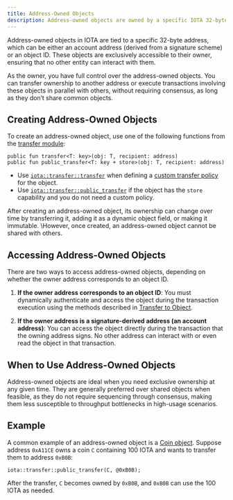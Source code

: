 ```yaml
---
title: Address-Owned Objects
description: Address-owned objects are owned by a specific IOTA 32-byte address, either an account address or an object ID, and are accessible only to their owner.
---
```


Address-owned objects in IOTA are tied to a specific 32-byte address,
which can be either an account address (derived from a signature scheme)
or an object ID.
These objects are exclusively accessible to their owner, ensuring that no other entity can interact with them.

As the owner, you have full control over the address-owned objects.
You can transfer ownership to another address or execute transactions involving these objects in parallel with others,
without requiring consensus, as long as they don’t share common objects.

## Creating Address-Owned Objects

To create an address-owned object,
use one of the following functions from the [transfer module](../../../../references/framework/iota-framework/transfer.mdx):

```move
public fun transfer<T: key>(obj: T, recipient: address)
public fun public_transfer<T: key + store>(obj: T, recipient: address)
```

- Use [`iota::transfer::transfer`](../../../../references/framework/iota-framework/transfer.mdx#function-transfer) when defining a [custom transfer policy](../transfers/custom-rules.mdx) for the object.
- Use [`iota::transfer::public_transfer`](../../../../references/framework/iota-framework/transfer.mdx#function-public_transfer) if the object has the `store` capability and you do not need a custom policy.

After creating an address-owned object, its ownership can change over time by transferring it,
adding it as a dynamic object field, or making it immutable.
\However, once created, an address-owned object cannot be shared with others.

## Accessing Address-Owned Objects

There are two ways to access address-owned objects, depending on whether the owner address corresponds to an object ID.

1. **If the owner address corresponds to an object ID**: You must dynamically authenticate and access the object during the transaction execution using the methods described in [Transfer to Object](../transfers/transfer-to-object.mdx).

2. **If the owner address is a signature-derived address (an account address)**: You can access the object directly during the transaction that the owning address signs. No other address can interact with or even read the object in that transaction.

## When to Use Address-Owned Objects

Address-owned objects are ideal when you need exclusive ownership at any given time.
They are generally preferred over shared objects when feasible, as they do not require sequencing through consensus,
making them less susceptible to throughput bottlenecks in high-usage scenarios.

## Example

A common example of an address-owned object is a [Coin object](../../../../references/framework/iota-framework/coin.mdx).
Suppose address `0xA11CE` owns a coin `C` containing 100 IOTA and wants to transfer them to address `0xB0B`:

```move
iota::transfer::public_transfer(C, @0xB0B);
```

After the transfer, `C` becomes owned by `0xB0B`, and `0xB0B` can use the 100 IOTA as needed.

<Quiz questions={questions} />